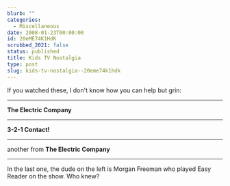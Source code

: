 ```yaml
---
blurb: ""
categories:
  - Miscellaneous
date: 2008-01-23T00:00:00
id: 20eME74K1HdK
scrubbed_2021: false
status: published
title: Kids TV Nostalgia
type: post
slug: kids-tv-nostalgia--20eme74k1hdk
---
```


If you watched these, I don't know how you can help but grin:

* * * * *

  
**The Electric Company**

* * * * *

  
**3-2-1 Contact!**

* * * * *

  
another from **The Electric Company**

* * * * *

In the last one, the dude on the left is Morgan Freeman who played
Easy Reader on the show. Who knew?